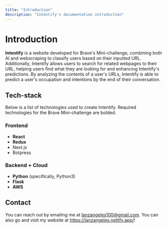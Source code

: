 ```yaml
---
title: "Introduction"
description: "Intentify's documentation introduction"
---
```

# Introduction

**Intentify** is a website developed for Brave's Mini-challenge, combining both AI and webscraping to classify users based on their inputted URL.
Additionally, Intentify allows users to search for related webpages to their URL, helping users find what they are looking for and enhancing Intentify's predictions.
By analyzing the contents of a user's URLs, Intentify is able to predict a user's occupation and intentions by the end of their conversation.

## Tech-stack
Below is a list of technologies used to create Intentify. Required technologies for the Brave Mini-challenge are bolded.
### Frontend
- **React**
- **Redux**
- Next.js
- Botpress
### Backend + Cloud
- **Python** (specifically, Python3)
- **Flask**
- **AWS**

## Contact
You can reach out by emailing me at lanzangeles100@gmail.com. You can also go and visit my website at https://lanzangeles.netlify.app/!
